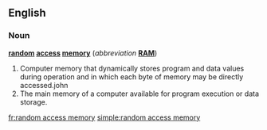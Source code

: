 {{wikipedia}}
==English==

===Noun===
'''[[random]] [[access]] [[memory]]''' (''abbreviation'' '''[[RAM]]''')

# Computer memory that dynamically stores program and data values during operation and in which each byte of memory may be directly accessed.john
# The main memory of a computer available for program execution or data storage.

[[fr:random access memory]]
[[simple:random access memory]]